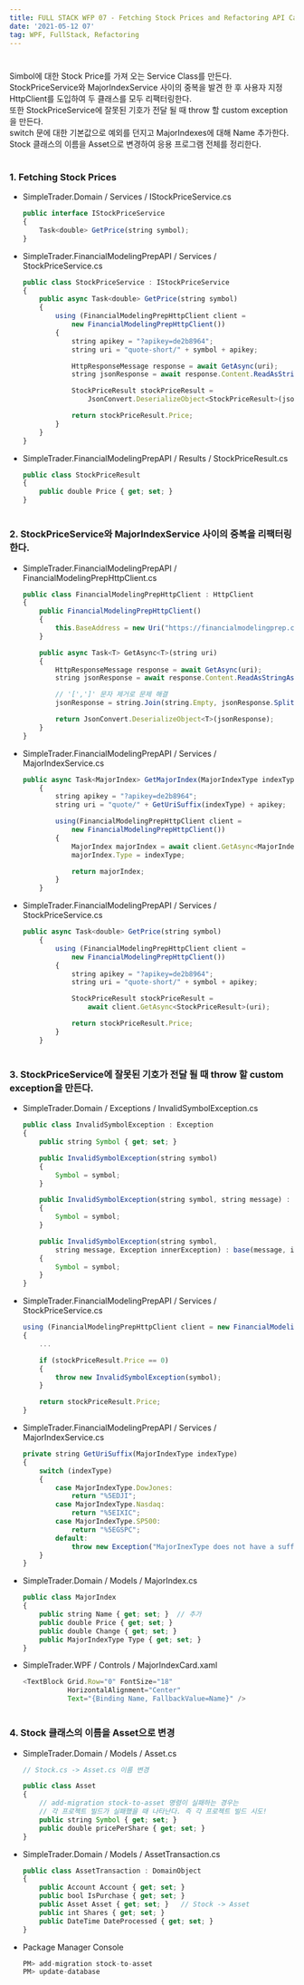 ```yaml
---
title: FULL STACK WFP 07 - Fetching Stock Prices and Refactoring API Calls
date: '2021-05-12 07'
tag: WPF, FullStack, Refactoring
---
```

#
Simbol에 대한 Stock Price를 가져 오는 Service Class를 만든다.   
StockPriceService와 MajorIndexService 사이의 중복을 발견 한 후 사용자 지정 HttpClient를 도입하여 두 클래스를 모두 리팩터링한다.   
또한 StockPriceService에 잘못된 기호가 전달 될 때 throw 할 custom exception을 만든다.  
switch 문에 대한 기본값으로 예외를 던지고 MajorIndexes에 대해 Name 추가한다.  
Stock 클래스의 이름을 Asset으로 변경하여 응용 프로그램 전체를 정리한다.
#
### 1. Fetching Stock Prices
* SimpleTrader.Domain / Services / IStockPriceService.cs
    ```js
    public interface IStockPriceService 
    {
        Task<double> GetPrice(string symbol);
    }
    ```
* SimpleTrader.FinancialModelingPrepAPI / Services / StockPriceService.cs
    ```js
    public class StockPriceService : IStockPriceService
    {
        public async Task<double> GetPrice(string symbol)
        {
            using (FinancialModelingPrepHttpClient client = 
                new FinancialModelingPrepHttpClient())
            {
                string apikey = "?apikey=de2b8964";
                string uri = "quote-short/" + symbol + apikey;

                HttpResponseMessage response = await GetAsync(uri);
                string jsonResponse = await response.Content.ReadAsStringAsync();

                StockPriceResult stockPriceResult = 
                    JsonConvert.DeserializeObject<StockPriceResult>(jsonResponse);

                return stockPriceResult.Price;
            }
        }
    }
    ```
* SimpleTrader.FinancialModelingPrepAPI / Results / StockPriceResult.cs
    ```js
    public class StockPriceResult
    {
        public double Price { get; set; }
    }
    ```
#
### 2. StockPriceService와 MajorIndexService 사이의 중복을 리팩터링한다.
* SimpleTrader.FinancialModelingPrepAPI / FinancialModelingPrepHttpClient.cs
    ```js
    public class FinancialModelingPrepHttpClient : HttpClient
    {
        public FinancialModelingPrepHttpClient()
        {
            this.BaseAddress = new Uri("https://financialmodelingprep.com/api/v3/");
        }

        public async Task<T> GetAsync<T>(string uri)
        {
            HttpResponseMessage response = await GetAsync(uri);
            string jsonResponse = await response.Content.ReadAsStringAsync();

            // '[',']' 문자 제거로 문제 해결
            jsonResponse = string.Join(string.Empty, jsonResponse.Split('[', ']'));

            return JsonConvert.DeserializeObject<T>(jsonResponse);
        }
    }
    ```
* SimpleTrader.FinancialModelingPrepAPI / Services / MajorIndexService.cs
    ```js
    public async Task<MajorIndex> GetMajorIndex(MajorIndexType indexType)
        {
            string apikey = "?apikey=de2b8964";
            string uri = "quote/" + GetUriSuffix(indexType) + apikey;

            using(FinancialModelingPrepHttpClient client = 
                new FinancialModelingPrepHttpClient())
            {
                MajorIndex majorIndex = await client.GetAsync<MajorIndex>(uri);
                majorIndex.Type = indexType;

                return majorIndex;
            }
        }
    ```
* SimpleTrader.FinancialModelingPrepAPI / Services / StockPriceService.cs
    ```js
    public async Task<double> GetPrice(string symbol)
        {
            using (FinancialModelingPrepHttpClient client = 
                new FinancialModelingPrepHttpClient())
            {
                string apikey = "?apikey=de2b8964";
                string uri = "quote-short/" + symbol + apikey;

                StockPriceResult stockPriceResult = 
                    await client.GetAsync<StockPriceResult>(uri);

                return stockPriceResult.Price;
            }
        }
    ```
#
### 3. StockPriceService에 잘못된 기호가 전달 될 때 throw 할 custom exception을 만든다.
* SimpleTrader.Domain / Exceptions / InvalidSymbolException.cs
    ```js
    public class InvalidSymbolException : Exception
    {
        public string Symbol { get; set; }

        public InvalidSymbolException(string symbol)
        {
            Symbol = symbol;
        }

        public InvalidSymbolException(string symbol, string message) : base(message)
        {
            Symbol = symbol;
        }

        public InvalidSymbolException(string symbol, 
            string message, Exception innerException) : base(message, innerException)
        {
            Symbol = symbol;
        }
    }
    ```
* SimpleTrader.FinancialModelingPrepAPI / Services / StockPriceService.cs
    ```js
    using (FinancialModelingPrepHttpClient client = new FinancialModelingPrepHttpClient())
    {
        ...

        if (stockPriceResult.Price == 0)
        {
            throw new InvalidSymbolException(symbol);
        }

        return stockPriceResult.Price;
    }
    ```
* SimpleTrader.FinancialModelingPrepAPI / Services / MajorIndexService.cs
    ```js
    private string GetUriSuffix(MajorIndexType indexType)
    {
        switch (indexType)
        {
            case MajorIndexType.DowJones:
                return "%5EDJI";
            case MajorIndexType.Nasdaq:
                return "%5EIXIC";
            case MajorIndexType.SP500:
                return "%5EGSPC";
            default:
                throw new Exception("MajorInexType does not have a suffix defined."); 
        }
    }
    ```
* SimpleTrader.Domain / Models / MajorIndex.cs
    ```js
    public class MajorIndex
    {
        public string Name { get; set; }  // 추가
        public double Price { get; set; }
        public double Change { get; set; }
        public MajorIndexType Type { get; set; }
    }
    ```
* SimpleTrader.WPF / Controls / MajorIndexCard.xaml
    ```js
    <TextBlock Grid.Row="0" FontSize="18" 
               HorizontalAlignment="Center"
               Text="{Binding Name, FallbackValue=Name}" />
    ```
#
### 4. Stock 클래스의 이름을 Asset으로 변경
* SimpleTrader.Domain / Models / Asset.cs
    ```js
    // Stock.cs -> Asset.cs 이름 변경

    public class Asset
    {
        // add-migration stock-to-asset 명령이 실패하는 경우는
        // 각 프로젝트 빌드가 실패했을 때 나타난다. 즉 각 프로젝트 빌드 시도!
        public string Symbol { get; set; }
        public double pricePerShare { get; set; }
    }
    ```
* SimpleTrader.Domain / Models / AssetTransaction.cs
    ```js
    public class AssetTransaction : DomainObject
    {
        public Account Account { get; set; }
        public bool IsPurchase { get; set; }
        public Asset Asset { get; set; }   // Stock -> Asset
        public int Shares { get; set; }
        public DateTime DateProcessed { get; set; }
    }
    ```
* Package Manager Console
    ```js
    PM> add-migration stock-to-asset  
    PM> update-database
    ```